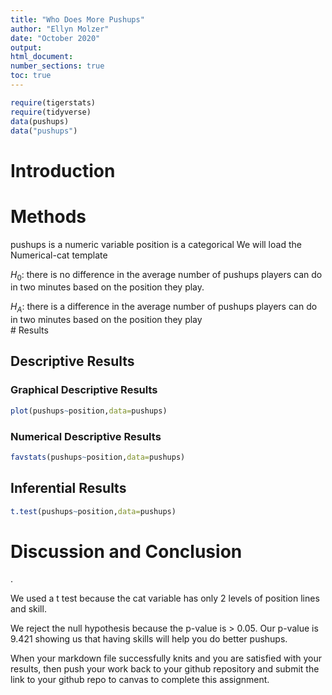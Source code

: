 ```yaml
---
title: "Who Does More Pushups"
author: "Ellyn Molzer"
date: "October 2020"
output:
html_document:
number_sections: true
toc: true
---
```



```r
require(tigerstats)
require(tidyverse)
data(pushups)
data("pushups")
```

# Introduction

<!--In this section you explain what you are trying to show. Where did the data come from? What is the research or other question you are trying to answer?!-->

# Methods

<!--Decide on your methods: use "variable analysis" or other appropriate descriptors. Make sure to choose at least one graphical method and at least one numerical method.!-->
pushups is a numeric variable 
position is a categorical 
We will load the Numerical-cat template

$H_0$: there is no difference in the average number of pushups players can do in two minutes based on the position they play.   

$H_A$: there is a difference in the average number of pushups players can do in two minutes based on the position they play   
# Results

<!--Divide this section into two sub-sections: One for your descriptive results and one for your inferential results.!-->

## Descriptive Results

### Graphical Descriptive Results

<!--Graphical results here. Make sure to show your code. Provide appropriate labels for axes, giving units if possible, and provide a good title for the graph, too. Use the graphical results to describe the patterns if any that exist in the data as focused toward the research question!-->

```r
plot(pushups~position,data=pushups)
```
### Numerical Descriptive Results

<!--Numerical results go here. Use the numerical results to describe the patterns if any that exist in the data as focused toward the research question!-->

```r
favstats(pushups~position,data=pushups)
```

## Inferential Results

<!--State hypothesis clearly. Make sure your discussion of the inferential test covers all the aspects that the test output produces, such as test statistic, p-value etc. Make a decision about the null hypothesis, explain the assumptions on which the selected test/procedure was based, and why the chosen procedure satisfys the assumptions and is appropriate to answer the research question!-->

```r
t.test(pushups~position,data=pushups)
```

# Discussion and Conclusion

<!--Discussion and conclusion here. If you found a relationship be sure to consider whether the relationship occurs because one of the variavbles causes the other, or whether they perhasps are related for some other reason. Watch the chapter 6 videos from the GeorgeTown videos collection.!-->. 

We used a t test because the cat variable has only 2 levels of position lines and skill.  

We reject the null hypothesis because the p-value is > 0.05.  Our p-value is 9.421 showing us that having skills will help you do better pushups.  


When your markdown file successfully knits and you are satisfied with your results, then push your work back to your github repository and submit the link to your github repo to canvas  to complete this assignment.